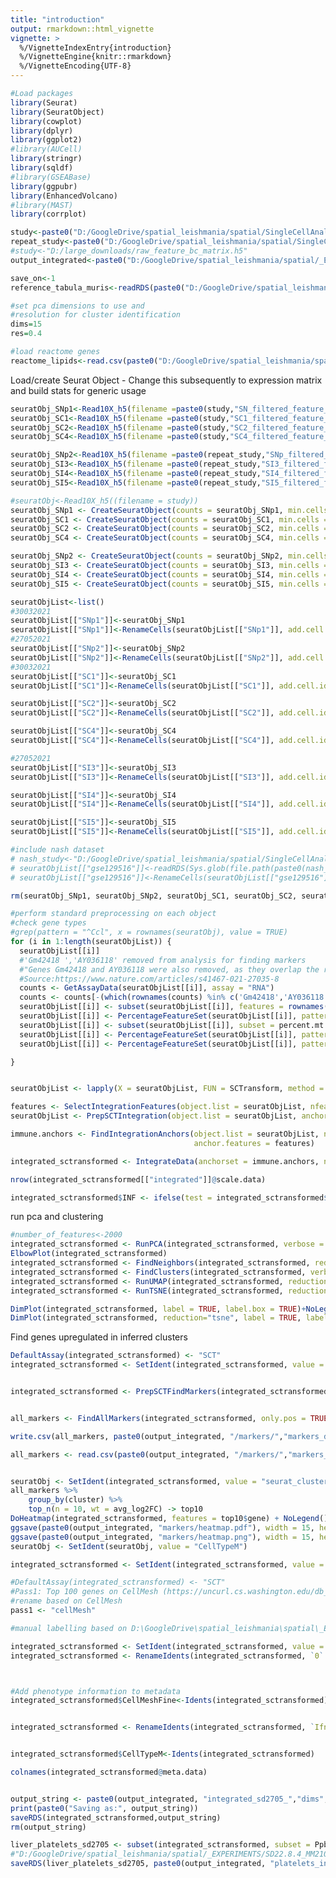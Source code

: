 ---
title: "introduction"
output: rmarkdown::html_vignette
vignette: >
  %/VignetteIndexEntry{introduction}
  %/VignetteEngine{knitr::rmarkdown}
  %/VignetteEncoding{UTF-8}
---

```{r, setup}
#Load packages
library(Seurat)
library(SeuratObject)
library(cowplot)
library(dplyr)
library(ggplot2)
#library(AUCell)
library(stringr)
library(sqldf)
#library(GSEABase)
library(ggpubr)
library(EnhancedVolcano)
#library(MAST)
library(corrplot)

study<-paste0("D:/GoogleDrive/spatial_leishmania/spatial/SingleCellAnalysis/mouse/shoumit/scRNA_30032021/SD2105/SC_re_run/")
repeat_study<-paste0("D:/GoogleDrive/spatial_leishmania/spatial/SingleCellAnalysis/mouse/shoumit/scRNA_27052021/SD2705/")
#study<-"D:/large_downloads/raw_feature_bc_matrix.h5"
output_integrated<-paste0("D:/GoogleDrive/spatial_leishmania/spatial/_EXPERIMENTS/SD22.8.4_MM2105_SD2705_scRNA_re_analysis/R/")

save_on<-1
reference_tabula_muris<-readRDS(paste0("D:/GoogleDrive/spatial_leishmania/spatial/SingleCellAnalysis/mouse/TabulaMuris/reference_tabula_muris.rds"))

#set pca dimensions to use and 
#resolution for cluster identification
dims=15
res=0.4

#load reactome genes
reactome_lipids<-read.csv(paste0("D:/GoogleDrive/spatial_leishmania/spatial/_EXPERIMENTS/SD22.5.1_YMP_day28pi/R/woI4/REACTOME_METABOLISM_OF_LIPIDSv2023.1.Mm.csv"), header = F, col.names = "gene")
```

Load/create Seurat Object - Change this subsequently to expression matrix and build stats for generic usage

```{r loadSeurath5}

seuratObj_SNp1<-Read10X_h5(filename =paste0(study,"SN_filtered_feature_bc_matrix.h5"))
seuratObj_SC1<-Read10X_h5(filename =paste0(study,"SC1_filtered_feature_bc_matrix.h5"))
seuratObj_SC2<-Read10X_h5(filename =paste0(study,"SC2_filtered_feature_bc_matrix.h5"))
seuratObj_SC4<-Read10X_h5(filename =paste0(study,"SC4_filtered_feature_bc_matrix.h5"))

seuratObj_SNp2<-Read10X_h5(filename =paste0(repeat_study,"SNp_filtered_feature_bc_matrix.h5"))
seuratObj_SI3<-Read10X_h5(filename =paste0(repeat_study,"SI3_filtered_feature_bc_matrix.h5"))
seuratObj_SI4<-Read10X_h5(filename =paste0(repeat_study,"SI4_filtered_feature_bc_matrix.h5"))
seuratObj_SI5<-Read10X_h5(filename =paste0(repeat_study,"SI5_filtered_feature_bc_matrix.h5"))

#seuratObj<-Read10X_h5((filename = study))
seuratObj_SNp1 <- CreateSeuratObject(counts = seuratObj_SNp1, min.cells = 3, min.features = 200, project = "SNp1")
seuratObj_SC1 <- CreateSeuratObject(counts = seuratObj_SC1, min.cells = 3, min.features = 200, project = "SC1")
seuratObj_SC2 <- CreateSeuratObject(counts = seuratObj_SC2, min.cells = 3, min.features = 200, project = "SC2")
seuratObj_SC4 <- CreateSeuratObject(counts = seuratObj_SC4, min.cells = 3, min.features = 200, project = "SC4")

seuratObj_SNp2 <- CreateSeuratObject(counts = seuratObj_SNp2, min.cells = 3, min.features = 200, project = "SNp2")
seuratObj_SI3 <- CreateSeuratObject(counts = seuratObj_SI3, min.cells = 3, min.features = 200, project = "SI3")
seuratObj_SI4 <- CreateSeuratObject(counts = seuratObj_SI4, min.cells = 3, min.features = 200, project = "SI4")
seuratObj_SI5 <- CreateSeuratObject(counts = seuratObj_SI5, min.cells = 3, min.features = 200, project = "SI5")

```

```{r integrate_list}
seuratObjList<-list()
#30032021
seuratObjList[["SNp1"]]<-seuratObj_SNp1
seuratObjList[["SNp1"]]<-RenameCells(seuratObjList[["SNp1"]], add.cell.id = "SNp1", for.merge = FALSE)
#27052021
seuratObjList[["SNp2"]]<-seuratObj_SNp2
seuratObjList[["SNp2"]]<-RenameCells(seuratObjList[["SNp2"]], add.cell.id = "SNp2", for.merge = FALSE)
#30032021
seuratObjList[["SC1"]]<-seuratObj_SC1
seuratObjList[["SC1"]]<-RenameCells(seuratObjList[["SC1"]], add.cell.id = "SC1", for.merge = FALSE)

seuratObjList[["SC2"]]<-seuratObj_SC2
seuratObjList[["SC2"]]<-RenameCells(seuratObjList[["SC2"]], add.cell.id = "SC2", for.merge = FALSE)

seuratObjList[["SC4"]]<-seuratObj_SC4
seuratObjList[["SC4"]]<-RenameCells(seuratObjList[["SC4"]], add.cell.id = "SC4", for.merge = FALSE)

#27052021
seuratObjList[["SI3"]]<-seuratObj_SI3
seuratObjList[["SI3"]]<-RenameCells(seuratObjList[["SI3"]], add.cell.id = "SI3", for.merge = FALSE)

seuratObjList[["SI4"]]<-seuratObj_SI4
seuratObjList[["SI4"]]<-RenameCells(seuratObjList[["SI4"]], add.cell.id = "SI4", for.merge = FALSE)

seuratObjList[["SI5"]]<-seuratObj_SI5
seuratObjList[["SI5"]]<-RenameCells(seuratObjList[["SI5"]], add.cell.id = "SI5", for.merge = FALSE)

#include nash dataset
# nash_study<-"D:/GoogleDrive/spatial_leishmania/spatial/SingleCellAnalysis/mouse/GSE129516/data/"
# seuratObjList[["gse129516"]]<-readRDS(Sys.glob(file.path(paste0(nash_study,"*.rds"))))
# seuratObjList[["gse129516"]]<-RenameCells(seuratObjList[["gse129516"]], add.cell.id = "gse129516", for.merge = FALSE)

rm(seuratObj_SNp1, seuratObj_SNp2, seuratObj_SC1, seuratObj_SC2, seuratObj_SC4, seuratObj_SI3, seuratObj_SI4, seuratObj_SI5)

```

```{r prepare_and_integrate}
#perform standard preprocessing on each object
#check gene types
#grep(pattern = "^Ccl", x = rownames(seuratObj), value = TRUE)
for (i in 1:length(seuratObjList)) {
  seuratObjList[[i]]
  #'Gm42418 ','AY036118' removed from analysis for finding markers
  #"Genes Gm42418 and AY036118 were also removed, as they overlap the rRNA element Rn45s and represent rRNA contamination"
  #Source:https://www.nature.com/articles/s41467-021-27035-8
  counts <- GetAssayData(seuratObjList[[i]], assay = "RNA")
  counts <- counts[-(which(rownames(counts) %in% c('Gm42418','AY036118'))),]
  seuratObjList[[i]] <- subset(seuratObjList[[i]], features = rownames(counts))
  seuratObjList[[i]] <- PercentageFeatureSet(seuratObjList[[i]], pattern = "^mt-", col.name = "percent.mt")
  seuratObjList[[i]] <- subset(seuratObjList[[i]], subset = percent.mt < 10)
  seuratObjList[[i]] <- PercentageFeatureSet(seuratObjList[[i]], pattern = "^Rps", col.name = "percent.rps")
  seuratObjList[[i]] <- PercentageFeatureSet(seuratObjList[[i]], pattern = "^Rpl", col.name = "percent.rpl")

}


seuratObjList <- lapply(X = seuratObjList, FUN = SCTransform, method = "glmGamPoi", vars.to.regress = c("percent.mt", "percent.rps", "percent.rpl", "nCount_RNA", "nFeature_RNA"), verbose = TRUE)

features <- SelectIntegrationFeatures(object.list = seuratObjList, nfeatures = 3000)
seuratObjList <- PrepSCTIntegration(object.list = seuratObjList, anchor.features = features)

immune.anchors <- FindIntegrationAnchors(object.list = seuratObjList, normalization.method = "SCT",
                                         anchor.features = features)

integrated_sctransformed <- IntegrateData(anchorset = immune.anchors, normalization.method = "SCT")#, features.to.integrate = all.feature)

nrow(integrated_sctransformed[["integrated"]]@scale.data)

integrated_sctransformed$INF <- ifelse(test = integrated_sctransformed$orig.ident %in% c("SNp1","SNp2"), yes = "naive", no = "infected")

```

run pca and clustering

```{r pca_and_louvain_cluster}

#number_of_features<-2000
integrated_sctransformed <- RunPCA(integrated_sctransformed, verbose = FALSE)
ElbowPlot(integrated_sctransformed)
integrated_sctransformed <- FindNeighbors(integrated_sctransformed, reduction = "pca", dims = 1:dims)
integrated_sctransformed <- FindClusters(integrated_sctransformed, verbose = FALSE, resolution=res)
integrated_sctransformed <- RunUMAP(integrated_sctransformed, reduction = "pca", dims = 1:dims)
integrated_sctransformed <- RunTSNE(integrated_sctransformed, reduction = "pca", dims = 1:dims)

DimPlot(integrated_sctransformed, label = TRUE, label.box = TRUE)+NoLegend()
DimPlot(integrated_sctransformed, reduction="tsne", label = TRUE, label.box = TRUE)+NoLegend()

```

Find genes upregulated in inferred clusters

```{r find all markers}

DefaultAssay(integrated_sctransformed) <- "SCT"
integrated_sctransformed <- SetIdent(integrated_sctransformed, value = "seurat_clusters")


integrated_sctransformed <- PrepSCTFindMarkers(integrated_sctransformed, assay = "SCT")


all_markers <- FindAllMarkers(integrated_sctransformed, only.pos = TRUE, min.pct = 0.25, logfc.threshold = 0.25, assay = "SCT")

write.csv(all_markers, paste0(output_integrated, "/markers/","markers_dims",dims,"_res",res,".csv"), row.names = TRUE)

all_markers <- read.csv(paste0(output_integrated, "/markers/","markers_dims",dims,"_res",res,".csv"), header = TRUE)


seuratObj <- SetIdent(integrated_sctransformed, value = "seurat_clusters")
all_markers %>%
    group_by(cluster) %>%
    top_n(n = 10, wt = avg_log2FC) -> top10
DoHeatmap(integrated_sctransformed, features = top10$gene) + NoLegend()
ggsave(paste0(output_integrated, "markers/heatmap.pdf"), width = 15, height = 20)
ggsave(paste0(output_integrated, "markers/heatmap.png"), width = 15, height = 20)
seuratObj <- SetIdent(seuratObj, value = "CellTypeM")

integrated_sctransformed <- SetIdent(integrated_sctransformed, value = "seurat_clusters")

```

```{r label transfer and phenotyping}
#DefaultAssay(integrated_sctransformed) <- "SCT"
#Pass1: Top 100 genes on CellMesh (https://uncurl.cs.washington.edu/db_query)
#rename based on CellMesh
pass1 <- "cellMesh"

#manual labelling based on D:\GoogleDrive\spatial_leishmania\spatial\_EXPERIMENTS\SD22.5.3_UVB_scRNA_seq_analysis\R\sd2705only\phenotyping\MM21.08_December2021_Clustering ID_revised_SDv1_MM.xlsx

integrated_sctransformed <- SetIdent(integrated_sctransformed, value = "seurat_clusters")
integrated_sctransformed <- RenameIdents(integrated_sctransformed, `0` = "Ifng+CD4+T", `1` = "B cells", `2` = "Lyz2hi_MoMac", `3` = "Hepatocytes1", `4` = "CD8_T", `5` = "Hepatocytes2", `6` = "Prolif. cells", `7` = "Activ_CD4+_T2", `8` = "NK", `9` = "CD4_T3", `10` = "Naïve_T", `11` = "ApoeHI_Kupffer", `12` = "RBCs1", `13` = "Neutrophils", `14` = "APCs", `15` = "RBCs2", `16` = "RBCs3", `17` = "Neutrophils/Mono", `18` = "Treg", `19` = "pre-cDCs", `20` = "Mast")



#Add phenotype information to metadata
integrated_sctransformed$CellMeshFine<-Idents(integrated_sctransformed)


integrated_sctransformed <- RenameIdents(integrated_sctransformed, `Ifng+CD4+T` = "T cells", `B cells` = "B cells", `Lyz2hi_MoMac` = "Macrophages", `Hepatocytes1` = "Hepatocytes", `CD8_T` = "T cells", `Hepatocytes2` = "Hepatocytes", `Prolif. cells` = "Prolif. cells", `Activ_CD4+_T2` = "T cells", `NK` = "NK cells", `CD4_T3` = "T cells", `Naïve_T` = "T cells", `ApoeHI_Kupffer` = "Macrophages", `RBCs1` = "RBCs", `Neutrophils` = "Neutrophils", `APCs` = "Macrophages", `RBCs2` = "RBCs", `RBCs3` = "RBCs", `Neutrophils/Mono` = "Neutrophils/Mono", `Treg` = "T cells", `pre-cDCs` = "pre-cDCs", `Mast` = "Mast")


integrated_sctransformed$CellTypeM<-Idents(integrated_sctransformed)

```

```{r save_object}
colnames(integrated_sctransformed@meta.data)


output_string <- paste0(output_integrated, "integrated_sd2705_","dims",dims,"_res",res,".rds")
print(paste0("Saving as:", output_string))
saveRDS(integrated_sctransformed,output_string)
rm(output_string)

liver_platelets_sd2705 <- subset(integrated_sctransformed, subset = Ppbp>0)
#"D:/GoogleDrive/spatial_leishmania/spatial/_EXPERIMENTS/SD22.8.4_MM2105_SD2705_scRNA_re_analysis/R/"
saveRDS(liver_platelets_sd2705, paste0(output_integrated, "platelets_integrated_sd2705_","dims",dims,"_res",res,".rds"))

```

